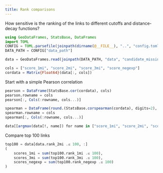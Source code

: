 ```yaml
---
title: Rank comparisons
---
```


How sensitive is the ranking of the links to different cutoffs and distance-decay functions?

```julia
using GeoDataFrames, StatsBase, DataFrames
import TOML
CONFIG = TOML.parsefile(joinpath(dirname(@__FILE__), "..", "config.toml"))
DATA_PATH = CONFIG["data_path"]
```

```julia
data = GeoDataFrames.read(joinpath(DATA_PATH, "data", "candidate_missing_links.gpkg"))
```

```julia
cols = ["score_1mi", "score_2mi", "score_3mi", "score_negexp"]
cordata = Matrix{Float64}(data[:, cols])
```

Start with a simple Pearson correlation

```julia
pearson = DataFrame(StatsBase.cor(cordata), cols)
pearson.rowname = cols
pearson[:, Cols(:rowname, cols...)]
```

```julia
spearman = DataFrame(round.(StatsBase.corspearman(cordata), digits=2), cols)
spearman.rowname = cols
spearman[:, Cols(:rowname, cols...)]
```

```julia
data[[argmax(data[!, name]) for name in ["score_1mi", "score_2mi", "score_3mi", "score_negexp"]], ["rank_1mi", "rank_2mi", "rank_3mi", "rank_negexp"]]
```

Compare top 100 links

```julia
top100 = data[data.rank_2mi .≤ 100, :]
(
    scores_1mi = sum(top100.rank_1mi .≤ 100),
    scores_3mi = sum(top100.rank_3mi .≤ 100),
    scores_negexp = sum(top100.rank_negexp .≤ 100)
)
```